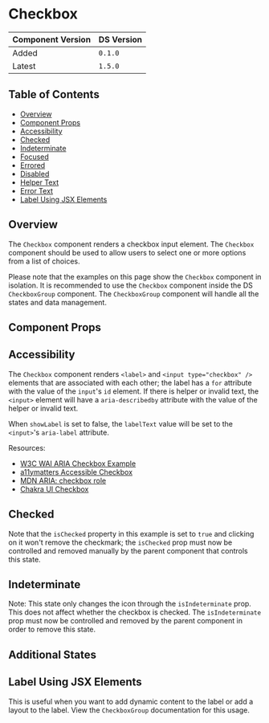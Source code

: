 

<Meta of={CheckboxStories} />

# Checkbox

| Component Version | DS Version |
| ----------------- | ---------- |
| Added             | `0.1.0`    |
| Latest            | `1.5.0`    |

## Table of Contents

- [Overview](#overview)
- [Component Props](#component-props)
- [Accessibility](#accessibility)
- [Checked](#checked)
- [Indeterminate](#indeterminate)
- [Focused](#focused)
- [Errored](#errored)
- [Disabled](#disabled)
- [Helper Text](#helper-text)
- [Error Text](#error-text)
- [Label Using JSX Elements](#label-using-jsx-elements)

## Overview

<Description of={CheckboxStories} />

The `Checkbox` component renders a checkbox input element. The `Checkbox` component should be used to allow users to select one or more options from a list of choices.

Please note that the examples on this page show the `Checkbox` component in isolation. It is recommended to use the `Checkbox` component inside the
DS `CheckboxGroup` component. The `CheckboxGroup` component will handle all the states and data management.

## Component Props

<Canvas of={CheckboxStories.WithControls} />

<ArgTypes of={CheckboxStories.WithControls} />

## Accessibility

The `Checkbox` component renders `<label>` and `<input type="checkbox" />`
elements that are associated with each other; the label has a `for` attribute
with the value of the `input`'s `id` element. If there is helper or invalid text,
the `<input>` element will have a `aria-describedby` attribute with the value of
the helper or invalid text.

When `showLabel` is set to false, the `labelText` value will be set to the
`<input>`'s `aria-label` attribute.

Resources:

- [W3C WAI ARIA Checkbox Example](https://www.w3.org/TR/wai-aria-practices-1.1/examples/checkbox/checkbox-1/checkbox-1.html)
- [a11ymatters Accessible Checkbox](https://www.a11ymatters.com/pattern/checkbox/)
- [MDN ARIA: checkbox role](https://developer.mozilla.org/en-US/docs/Web/Accessibility/ARIA/Roles/checkbox_role)
- [Chakra UI Checkbox](https://chakra-ui.com/docs/components/form/checkbox)

## Checked

Note that the `isChecked` property in this example is set to `true` and clicking
on it won't remove the checkmark; the `isChecked` prop must now be controlled
and removed manually by the parent component that controls this state.

<Canvas of={CheckboxStories.Checked} />

## Indeterminate

Note: This state only changes the icon through the `isIndeterminate` prop. This
does not affect whether the checkbox is checked. The `isIndeterminate` prop must
now be controlled and removed by the parent component in order to remove this state.

<Canvas of={CheckboxStories.Indeterminate} />

## Additional States

<Canvas of={CheckboxStories.AdditionalStates} />

## Label Using JSX Elements

This is useful when you want to add dynamic content to the label or add
a layout to the label. View the `CheckboxGroup` documentation for this
usage.

<Canvas of={CheckboxStories.LabelUsingJSXElements} />
